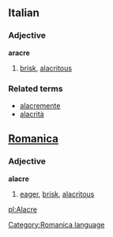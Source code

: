 ==Italian==
===Adjective===
'''aracre'''

# [[brisk]], [[alacritous]]

===Related terms===
*[[alacremente]]
*[[alacrità]]

==[[Romanica]]==
[[Category:Romanica language]]
===Adjective===
'''alacre'''

#[[eager]], [[brisk]], [[alacritous]]

[[pl:Alacre]]